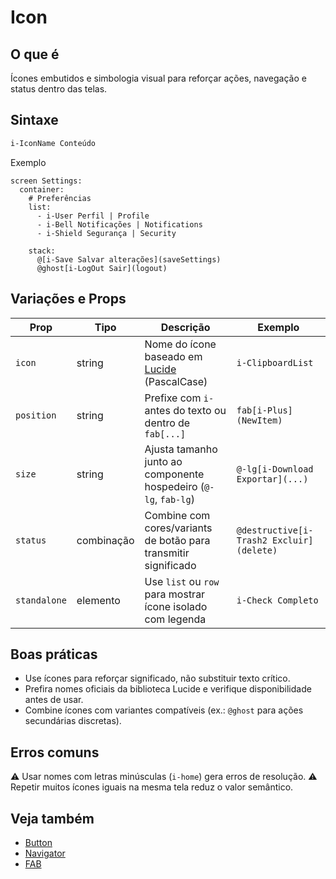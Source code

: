 # Icon

## O que é
Ícones embutidos e simbologia visual para reforçar ações, navegação e status dentro das telas.

## Sintaxe
```proto
i-IconName Conteúdo
```

Exemplo
<DslPreview>
```dsl
screen Settings:
  container:
    # Preferências
    list:
      - i-User Perfil | Profile
      - i-Bell Notificações | Notifications
      - i-Shield Segurança | Security

    stack:
      @[i-Save Salvar alterações](saveSettings)
      @ghost[i-LogOut Sair](logout)
```
</DslPreview>

## Variações e Props
| Prop | Tipo | Descrição | Exemplo |
| --- | --- | --- | --- |
| `icon` | string | Nome do ícone baseado em [Lucide](https://lucide.dev) (PascalCase) | `i-ClipboardList` |
| `position` | string | Prefixe com `i-` antes do texto ou dentro de `fab[...]` | `fab[i-Plus](NewItem)` |
| `size` | string | Ajusta tamanho junto ao componente hospedeiro (`@-lg`, `fab-lg`) | `@-lg[i-Download Exportar](...)` |
| `status` | combinação | Combine com cores/variants de botão para transmitir significado | `@destructive[i-Trash2 Excluir](delete)` |
| `standalone` | elemento | Use `list` ou `row` para mostrar ícone isolado com legenda | `i-Check Completo` |

## Boas práticas
- Use ícones para reforçar significado, não substituir texto crítico.
- Prefira nomes oficiais da biblioteca Lucide e verifique disponibilidade antes de usar.
- Combine ícones com variantes compatíveis (ex.: `@ghost` para ações secundárias discretas).

## Erros comuns
⚠ Usar nomes com letras minúsculas (`i-home`) gera erros de resolução.
⚠ Repetir muitos ícones iguais na mesma tela reduz o valor semântico.

## Veja também
- [Button](./button)
- [Navigator](./navigator)
- [FAB](./fab)
